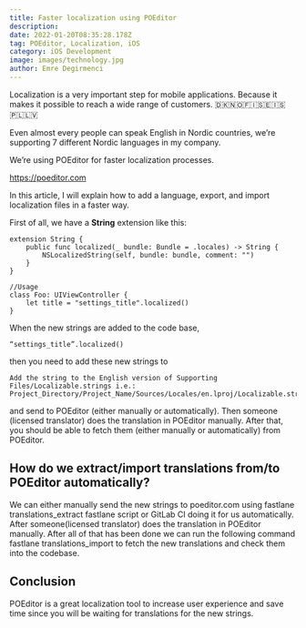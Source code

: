 ```yaml
---
title: Faster localization using POEditor
description: 
date: 2022-01-20T08:35:28.178Z
tag: POEditor, Localization, iOS
category: iOS Development
image: images/technology.jpg
author: Emre Degirmenci
---
```


Localization is a very important step for mobile applications. Because it makes it possible to reach a wide range of customers. 🇩🇰🇳🇴🇫🇮🇸🇪🇮🇸🇵🇱🇱🇻 

Even almost every people can speak English in Nordic countries, we’re supporting 7 different Nordic languages in my company. 

We’re using POEditor for faster localization processes.

https://poeditor.com

In this article, I will explain how to add a language, export, and import localization files in a faster way. 

First of all, we have a **String** extension like this:

~~~
extension String {
    public func localized(_ bundle: Bundle = .locales) -> String {
        NSLocalizedString(self, bundle: bundle, comment: "")
    }
}

//Usage
class Foo: UIViewController {
    let title = "settings_title".localized()
}
~~~

When the new strings are added to the code base, 

~~~
“settings_title”.localized()
~~~

then you need to add these new strings to

~~~
Add the string to the English version of Supporting Files/Localizable.strings i.e.: Project_Directory/Project_Name/Sources/Locales/en.lproj/Localizable.strings
~~~

and send to POEditor (either manually or automatically). Then someone (licensed translator) does the translation in POEditor manually. After that, you should be able to fetch them (either manually or automatically) from POEditor. 

## How do we extract/import translations from/to POEditor automatically? 

We can either manually send the new strings to poeditor.com using fastlane translations_extract fastlane script or GitLab CI doing it for us automatically. After someone(licensed translator) does the translation in POEditor manually. After all of that has been done we can run the following command fastlane translations_import to fetch the new translations and check them into the codebase. 

## Conclusion 

POEditor is a great localization tool to increase user experience and save time since you will be waiting for translations for the new strings.
